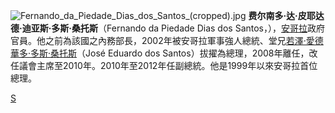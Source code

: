 [[File:Fernando_da_Piedade_Dias_dos_Santos_(cropped).jpg|thumb]]
'''费尔南多·达·皮耶达德·迪亚斯·多斯·桑托斯'''（Fernando da Piedade Dias dos Santos，{{bd|1950年|3月5日|||catIdx=S}}），[[安哥拉|安哥拉]]政府官員。他之前為該國之內務部長，2002年被安哥拉軍事強人總統、堂兄[[若澤·愛德華多·多斯·桑托斯|若澤·愛德華多·多斯·桑托斯]]（José Eduardo dos Santos）拔擢為總理，2008年離任，改任議會主席至2010年。2010年至2012年任副總統。他是1999年以來安哥拉首位總理。

{{Leader|[[费尔南多·若泽·德弗兰萨·迪亚斯·范-杜嫩|费尔南多·若泽·德弗兰萨·迪亚斯·范-杜嫩]]|'''[[安哥拉总理|安哥拉总理]]'''<br/>2002年－2008年|[[保羅·卡索馬|保羅·卡索馬]]}}
{{安哥拉總理}}
{{Authority control}}
{{Africa-poli-bio-stub}}
{{Angola-stub}}

[[Category:安哥拉总理|S]]
